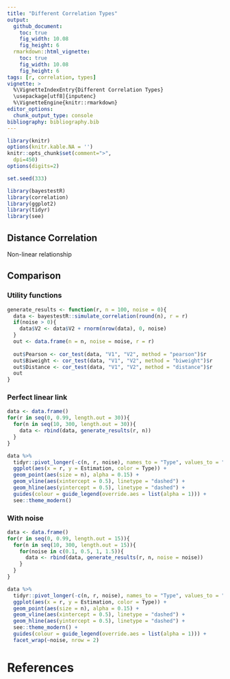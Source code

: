 ```yaml
---
title: "Different Correlation Types"
output: 
  github_document:
    toc: true
    fig_width: 10.08
    fig_height: 6
  rmarkdown::html_vignette:
    toc: true
    fig_width: 10.08
    fig_height: 6
tags: [r, correlation, types]
vignette: >
  %\VignetteIndexEntry{Different Correlation Types}
  \usepackage[utf8]{inputenc}
  %\VignetteEngine{knitr::rmarkdown}
editor_options: 
  chunk_output_type: console
bibliography: bibliography.bib
---
```


```r
library(knitr)
options(knitr.kable.NA = '')
knitr::opts_chunk$set(comment=">",
  dpi=450)
options(digits=2)

set.seed(333)
```



```r
library(bayestestR)
library(correlation)
library(ggplot2)
library(tidyr)
library(see)
```

## Distance Correlation

Non-linear relationship

## Comparison


### Utility functions

```r
generate_results <- function(r, n = 100, noise = 0){
  data <- bayestestR::simulate_correlation(round(n), r = r)
  if(noise > 0){
    data$V2 <- data$V2 + rnorm(nrow(data), 0, noise)
  }
  out <- data.frame(n = n, noise = noise, r = r)
  
  out$Pearson <- cor_test(data, "V1", "V2", method = "pearson")$r
  out$Biweight <- cor_test(data, "V1", "V2", method = "biweight")$r
  out$Distance <- cor_test(data, "V1", "V2", method = "distance")$r
  out
}
```

### Perfect linear link

```r
data <- data.frame()
for(r in seq(0, 0.99, length.out = 30)){
  for(n in seq(10, 300, length.out = 30)){
    data <- rbind(data, generate_results(r, n))
  }
}

data %>% 
  tidyr::pivot_longer(-c(n, r, noise), names_to = "Type", values_to = "Estimation") %>% 
  ggplot(aes(x = r, y = Estimation, color = Type)) +
  geom_point(aes(size = n), alpha = 0.15) + 
  geom_vline(aes(xintercept = 0.5), linetype = "dashed") +
  geom_hline(aes(yintercept = 0.5), linetype = "dashed") +
  guides(colour = guide_legend(override.aes = list(alpha = 1))) +
  see::theme_modern()
```

### With noise

```r
data <- data.frame()
for(r in seq(0, 0.99, length.out = 15)){
  for(n in seq(10, 300, length.out = 15)){
    for(noise in c(0.1, 0.5, 1, 1.5)){
      data <- rbind(data, generate_results(r, n, noise = noise))
    }
  }
}

data %>% 
  tidyr::pivot_longer(-c(n, r, noise), names_to = "Type", values_to = "Estimation") %>% 
  ggplot(aes(x = r, y = Estimation, color = Type)) +
  geom_point(aes(size = n), alpha = 0.15) + 
  geom_vline(aes(xintercept = 0.5), linetype = "dashed") +
  geom_hline(aes(yintercept = 0.5), linetype = "dashed") +
  see::theme_modern() +
  guides(colour = guide_legend(override.aes = list(alpha = 1))) +
  facet_wrap(~noise, nrow = 2)
```

# References
